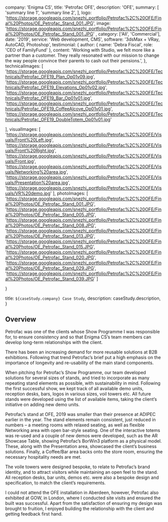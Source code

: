 
  company: 'Enigma CS',
  title: 'Petrofac OFE',
  description:
    'OFE',
  summary: [
    'summary line 1',
    'summary line 2',
  ],
   logo: 'https://storage.googleapis.com/snezhi_portfolio/Petrofac%2C%20OFE/Final%20Photos/OE_Petrofac_Stand_001.JPG',
  image: 'https://storage.googleapis.com/snezhi_portfolio/Petrofac%2C%20OFE/Final%20Photos/OE_Petrofac_Stand_001.JPG' ,
  category: ['All', 'Commercial'],
  date: '2019',
  service: 'Web development, CMS',
  software: '3dsMax + VRay, AutoCAD, Photoshop',
  testimonial: {
    author: { name: 'Debra Fiscal', role: 'CEO of FamilyFund' },
    content:
      'Working with Studio, we felt more like a partner than a customer. They really resonated with our mission to change the way people convince their parents to cash out their pensions.',
  },
  technicalImages: [
    'https://storage.googleapis.com/snezhi_portfolio/Petrofac%2C%20OFE/Technicals/Petrofac_OFE19_Plan_Op01v09.jpg',
    'https://storage.googleapis.com/snezhi_portfolio/Petrofac%2C%20OFE/Technicals/Petrofac_OFE19_Elevations_Op01v02.jpg',
    'https://storage.googleapis.com/snezhi_portfolio/Petrofac%2C%20OFE/Technicals/Petrofac_OFE19_Bar_Op01v01.jpg',
    'https://storage.googleapis.com/snezhi_portfolio/Petrofac%2C%20OFE/Technicals/Petrofac_OFE19_CoffeeAlcove_Op01v01.jpg',
    'https://storage.googleapis.com/snezhi_portfolio/Petrofac%2C%20OFE/Technicals/Petrofac_OFE19_DoubleTotem_Op01v01.jpg'


  ],
  visualImages: [
    'https://storage.googleapis.com/snezhi_portfolio/Petrofac%2C%20OFE/Visuals/Front%20Left.jpg',
    'https://storage.googleapis.com/snezhi_portfolio/Petrofac%2C%20OFE/Visuals/Front%20Right.jpg',
    'https://storage.googleapis.com/snezhi_portfolio/Petrofac%2C%20OFE/Visuals/Front.jpg',
    'https://storage.googleapis.com/snezhi_portfolio/Petrofac%2C%20OFE/Visuals/Networking%20area.jpg',
    'https://storage.googleapis.com/snezhi_portfolio/Petrofac%2C%20OFE/Visuals/Presentation%20area.jpg',
    'https://storage.googleapis.com/snezhi_portfolio/Petrofac%2C%20OFE/Visuals/VR%20demo.jpg'
  ],
  photoImages: [
    'https://storage.googleapis.com/snezhi_portfolio/Petrofac%2C%20OFE/Final%20Photos/OE_Petrofac_Stand_001.JPG',
    'https://storage.googleapis.com/snezhi_portfolio/Petrofac%2C%20OFE/Final%20Photos/OE_Petrofac_Stand_005.JPG',
    'https://storage.googleapis.com/snezhi_portfolio/Petrofac%2C%20OFE/Final%20Photos/OE_Petrofac_Stand_008.JPG',
    'https://storage.googleapis.com/snezhi_portfolio/Petrofac%2C%20OFE/Final%20Photos/OE_Petrofac_Stand_013.JPG',
    'https://storage.googleapis.com/snezhi_portfolio/Petrofac%2C%20OFE/Final%20Photos/OE_Petrofac_Stand_015.JPG',
    'https://storage.googleapis.com/snezhi_portfolio/Petrofac%2C%20OFE/Final%20Photos/OE_Petrofac_Stand_020.JPG',
    'https://storage.googleapis.com/snezhi_portfolio/Petrofac%2C%20OFE/Final%20Photos/OE_Petrofac_Stand_029.JPG',
    'https://storage.googleapis.com/snezhi_portfolio/Petrofac%2C%20OFE/Final%20Photos/OE_Petrofac_Stand_039.JPG'
  ]
  
}

  title: `${caseStudy.company} Case Study`,
  description: caseStudy.description,
}

## Overview
Petrofac was one of the clients whose Show Programme I was responsible for, to ensure consistency and so that Enigma CS’s team members can develop long-term relationships with the client.

There has been an increasing demand for more reusable solutions at B2B exhibitions. Following that trend Petrofac’s brief put a high emphasis on the importance of longevity and re-usability of the main stand components.

When pitching for Petrofac’s Show Programme, our team developed solutions for several sizes of stands, and tried to incorporate as many repeating stand elements as possible, with sustainability in mind. Following the first successful show, we kept track of all available demo units, reception desks, bars, logos in various sizes, voil towers etc. All future stands were developed using the list of available items, taking the client’s initiative on adding new demo units. 

Petrofac’s stand at OFE, 2019 was smaller than their presence at ADIPEC earlier in the year. The stand elements remain consistent, just reduced in numbers – a meeting rooms with relaxed seating, as well as flexible Networking area with open bar-style seating. One of the interactive totems was re-used and a couple of new demos were developed, such as the AR Showcase Table, showing Petrofac’s BorWin3 platform as a physical model. These, along with the Presentation area, showcased the client’s business solutions. Finally, a Coffee/Bar area backs onto the store room, ensuring the necessary hospitality needs are met.

The voile towers were designed bespoke, to relate to Petrofac’s brand identity, and to attract visitors while maintaining an open feel to the stand. All reception desks, bar units, demos etc. were also a bespoke design and specification, to match the client’s requirements.

I could not attend the OFE installation in Aberdeen, however, Petrofac also exhibited at GOW, in London, where I conducted site visits and ensured the built was successful. Apart from the satisfaction of ensuring my design was brought to fruition, I enjoyed building the relationship with the client and getting feedback first hand.
